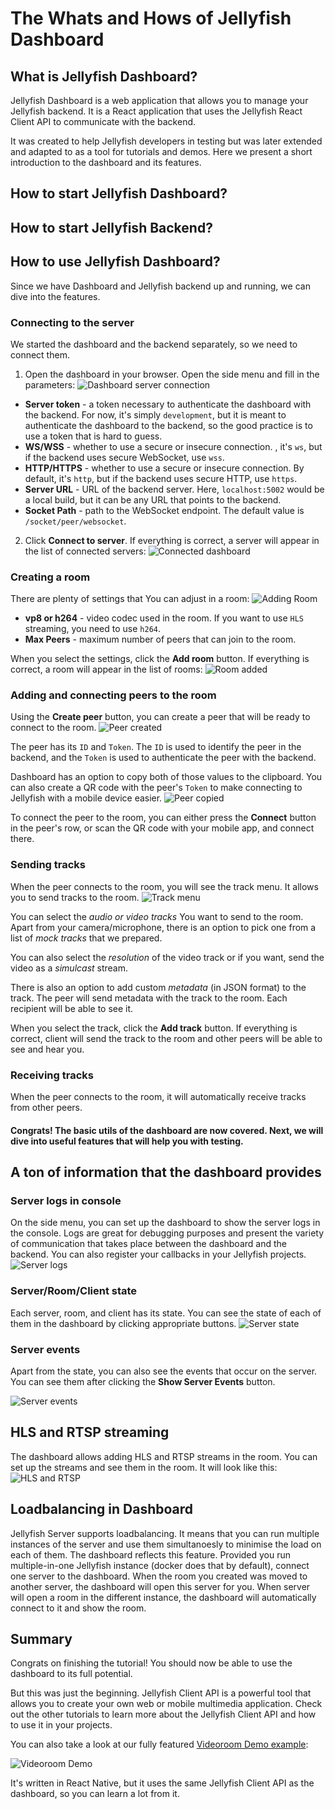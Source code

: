 
# The Whats and Hows of Jellyfish Dashboard

## What is Jellyfish Dashboard?

Jellyfish Dashboard is a web application that allows you to manage your
Jellyfish backend. It is a React application that uses the Jellyfish React Client API
to communicate with the backend.

It was created to help Jellyfish developers in testing but was later extended and
adapted to as a tool for tutorials and demos. Here we present a short introduction to
the dashboard and its features.

## How to start Jellyfish Dashboard?

<StartingJellyfishDashboard />

## How to start Jellyfish Backend?

<StartingJellyfishBackend />

## How to use Jellyfish Dashboard?

Since we have Dashboard and Jellyfish backend up and running, we can dive into
the features.

### Connecting to the server

We started the dashboard and the backend separately, so we need to connect them.

1. Open the dashboard in your browser. Open the side menu and fill in the parameters:
   ![Dashboard server connection](./img/dashboard_server.png)

- **Server token** - a token necessary to authenticate the dashboard with the backend. For now, it's simply `development`, but
  it is meant to authenticate the dashboard to the backend, so the good practice is to use a token that is hard to guess.
- **WS/WSS** - whether to use a secure or insecure connection. , it's `ws`, but if the backend uses secure WebSocket, use `wss`.
- **HTTP/HTTPS** - whether to use a secure or insecure connection. By default, it's `http`, but if the backend uses secure HTTP, use `https`.
- **Server URL** - URL of the backend server. Here, `localhost:5002` would be a local build, but it can be any URL that points to the backend.
- **Socket Path** - path to the WebSocket endpoint. The default value is `/socket/peer/websocket`.

2. Click **Connect to server**. If everything is correct, a server will appear in the list of connected servers:
   ![Connected dashboard](./img/dashboard_connected.png)

### Creating a room

There are plenty of settings that You can adjust in a room:
![Adding Room](./img/dashboard_add_room.png)

- **vp8 or h264** - video codec used in the room. If you want to use `HLS` streaming, you need to use `h264`.
- **Max Peers** - maximum number of peers that can join to the room.

When you select the settings, click the **Add room** button. If everything is correct, a room will appear in the list of rooms:
![Room added](./img/dashboard_room_added.png)

### Adding and connecting peers to the room

Using the **Create peer** button, you can create a peer that will be ready to connect to the room.
![Peer created](./img/dashboard_peer_created.png)

The peer has its `ID` and `Token`. The `ID` is used to identify the peer in the backend, and the `Token` is used to authenticate the peer with the backend.

Dashboard has an option to copy both of those values to the clipboard. You can also create a QR code with the peer's `Token` to make connecting to Jellyfish with a mobile device easier.
![Peer copied](./img/dashboard_peer_copied.png)

To connect the peer to the room, you can either press the **Connect** button in the peer's row, or scan the QR code with your mobile app, and connect there.

### Sending tracks

When the peer connects to the room, you will see the track menu. It allows you to send tracks to the room.
![Track menu](./img/dashboard_track_menu.png)

You can select the _audio or video tracks_ You want to send to the room. Apart from your camera/microphone,
there is an option to pick one from a list of _mock tracks_ that we prepared.

You can also select the _resolution_ of the video track
or if you want, send the video as a _simulcast_ stream.

There is also an option to add custom _metadata_ (in JSON format) to the track. The peer will send metadata with the track to the room. Each recipient will be able to see it.

When you select the track, click the **Add track** button. If everything is correct, client will send the track to the room and other peers
will be able to see and hear you.

### Receiving tracks

When the peer connects to the room, it will automatically receive tracks from other peers.

#### Congrats! The basic utils of the dashboard are now covered. Next, we will dive into useful features that will help you with testing.

## A ton of information that the dashboard provides

### Server logs in console

On the side menu, you can set up the dashboard to show the server logs in the console.
Logs are great for debugging purposes and present the variety of communication that takes place between the dashboard and the backend.
You can also register your callbacks in your Jellyfish projects.
![Server logs](./img/dashboard_server_logs.png)

### Server/Room/Client state

Each server, room, and client has its state. You can see the state of each of them in the dashboard by clicking appropriate buttons.
![Server state](./img/dashboard_states.png)

### Server events

Apart from the state, you can also see the events that occur on the server.
You can see them after clicking the **Show Server Events** button.

![Server events](./img/dashboard_server_events.png)

## HLS and RTSP streaming

The dashboard allows adding HLS and RTSP streams in the room. You can set up the streams and see them in the room. It will look like this:
![HLS and RTSP](./img/dashboard_hls_rtsp.png)

## Loadbalancing in Dashboard

Jellyfish Server supports loadbalancing. It means that you can run multiple instances of the server and use them simultanoesly to minimise the load on each of them.
The dashboard reflects this feature. Provided you run multiple-in-one Jellyfish instance (docker does that by default),
connect one server to the dashboard. When the room you created was moved to another server, the dashboard will open this server for you.
When server will open a room in the different instance, the dashboard will automatically connect to it and show the room.

## Summary

Congrats on finishing the tutorial! You should now be able to use the dashboard to its full potential.

But this was just the beginning. Jellyfish Client API is a powerful tool that allows you to create your own web or mobile multimedia application.
Check out the other tutorials to learn more about the Jellyfish Client API and how to use it in your projects.

You can also take a look at our fully featured [Videoroom Demo
example](https://github.com/jellyfish-dev/react-native-membrane-webrtc/tree/master/example):

![Videoroom Demo](./img/videoroom.gif)

It's written in React Native, but it uses the same Jellyfish Client API as the dashboard, so you can learn a lot from it.
